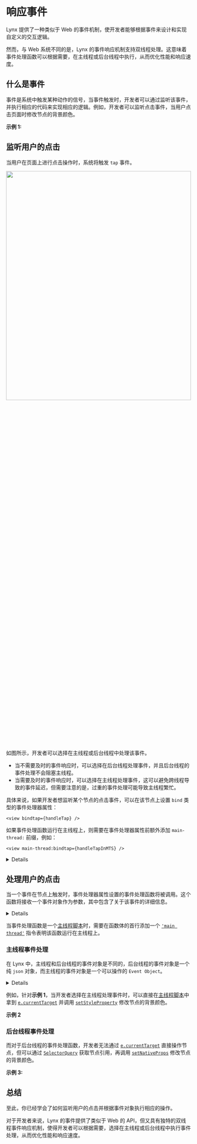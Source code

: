 
# 响应事件

Lynx 提供了一种类似于 Web 的事件机制，使开发者能够根据事件来设计和实现自定义的交互逻辑。

然而，与 Web 系统不同的是，Lynx 的事件响应机制支持双线程处理。这意味着事件处理函数可以根据需要，在主线程或后台线程中执行，从而优化性能和响应速度。

## 什么是事件

事件是系统中触发某种动作的信号，当事件触发时，开发者可以通过监听该事件，并执行相应的代码来实现相应的逻辑。例如，开发者可以监听点击事件，当用户点击页面时修改节点的背景颜色。

**示例 1:**

<Go
  example="event"
  defaultFile="src/event_bubble/index.tsx"
  defaultEntryFile="dist/event_bubble.lynx.bundle"
  img="https://lf-lynx.tiktok-cdns.com/obj/lynx-artifacts-oss-sg/lynx-website/assets/doc/event/event_bubble.gif"
  highlight="{7-12,23}"
  entry="src/event_bubble"
/>

## 监听用户的点击

当用户在页面上进行点击操作时，系统将触发 `tap` 事件。

<img
  src="https://lf-lynx.tiktok-cdns.com/obj/lynx-artifacts-oss-sg/lynx-website/assets/doc/event/event_handling.png"
  width="100%"
  height="40%"
/>

如图所示，开发者可以选择在主线程或后台线程中处理该事件。

- 当不需要及时的事件响应时，可以选择在后台线程处理事件，并且后台线程的事件处理不会阻塞主线程。
- 当需要及时的事件响应时，可以选择在主线程处理事件，这可以避免跨线程导致的事件延迟，但需要注意的是，过重的事件处理可能导致主线程繁忙。

具体来说，如果开发者想监听某个节点的点击事件，可以在该节点上设置 `bind` 类型的事件处理器属性：

```tsx
<view bindtap={handleTap} />
```

如果事件处理函数运行在主线程上，则需要在事件处理器属性前额外添加 `main-thread:` 前缀，例如：

```tsx
<view main-thread:bindtap={handleTapInMTS} />
```

<Details title="如何拦截或者特别监听一个事件？">
  在 Lynx
  中，事件处理器属性还可以实现事件拦截、跨元件事件监听的功能，具体可以参考[事件传播](/guide/interaction/event-handling/event-propagation)。
</Details>

## 处理用户的点击

当一个事件在节点上触发时，事件处理器属性设置的事件处理函数将被调用。这个函数将接收一个事件对象作为参数，其中包含了关于该事件的详细信息。

<Details title="事件对象都有哪些？">
  所有的事件对象都继承自
  [Event](/api/lynx-api/event/event)，开发者可以在事件处理函数中根据事件对象来编写事件处理逻辑。
</Details>

当事件处理函数是一个[主线程脚本](../../react/main-thread-script.mdx)时，需要在函数体的首行添加一个 [`'main thread'`](../../api/react/Document.directives.mdx#main-thread) 指令表明该函数运行在主线程上。

### 主线程事件处理

在 Lynx 中，主线程和后台线程的事件对象是不同的，后台线程的事件对象是一个纯 `json` 对象，而主线程的事件对象是一个可以操作的 `Event Object`。

<Details title="如何根据事件对象操作节点？">
  Lynx
  提供了多种操作节点的方式，具体参考[操作节点](/guide/interaction/event-handling/manipulating-element.react)。
</Details>

例如，针对**示例 1**，当开发者选择在主线程处理事件时，可以直接在[主线程脚本](../../react/main-thread-script.mdx)中拿到 [`e.currentTarget`](../../../api/lynx-api/event/event.mdx#currenttarget) 并调用 [`setStyleProperty`](../../api/lynx-api/main-thread/main-thread-element.mdx#elementsetstyleproperty) 修改节点的背景颜色。

**示例 2**

<Go
  example="event"
  defaultFile="src/event_node_eom/index.tsx"
  defaultEntryFile="dist/event_node_eom.lynx.bundle"
  img="https://lf-lynx.tiktok-cdns.com/obj/lynx-artifacts-oss-sg/lynx-website/assets/doc/event/event_node_eom.gif"
  highlight="{4-11,16}"
  entry="src/event_node_eom"
/>

### 后台线程事件处理

而对于后台线程的事件处理函数，开发者无法通过 [`e.currentTarget`](../../../api/lynx-api/event/event.mdx#currenttarget) 直接操作节点，但可以通过 [`SelectorQuery`](../../../api/lynx-api/selector-query.mdx) 获取节点引用，再调用 [`setNativeProps`](../../api/lynx-api/nodes-ref/nodes-ref-set-native-props.mdx) 修改节点的背景颜色。

**示例 3:**

<Go
  example="event"
  defaultFile="src/event_node_sq/index.tsx"
  defaultEntryFile="dist/event_node_sq.lynx.bundle"
  img="https://lf-lynx.tiktok-cdns.com/obj/lynx-artifacts-oss-sg/lynx-website/assets/doc/event/event_node_sq.gif"
  highlight="{5-16,21}"
  entry="src/event_node_sq"
/>

## 总结

至此，你已经学会了如何监听用户的点击并根据事件对象执行相应的操作。

对于开发者来说，Lynx 的事件提供了类似于 Web 的 API，但又具有独特的双线程事件响应机制，使得开发者可以根据需要，选择在主线程或后台线程中执行事件处理，从而优化性能和响应速度。
